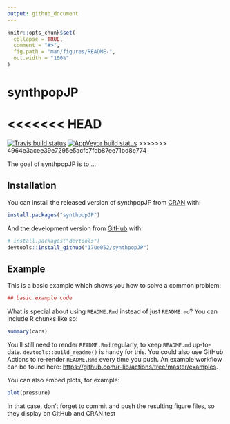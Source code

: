 ```yaml
---
output: github_document
---
```


<!-- README.md is generated from README.Rmd. Please edit that file -->

```r
knitr::opts_chunk$set(
  collapse = TRUE,
  comment = "#>",
  fig.path = "man/figures/README-",
  out.width = "100%"
)
```

# synthpopJP

<!-- badges: start -->
<<<<<<< HEAD
=======
[![Travis build status](https://travis-ci.com/nonki1974/test0127.svg?branch=main)](https://travis-ci.com/nonki1974/test0127)
[![AppVeyor build status](https://ci.appveyor.com/api/projects/status/github/nonki1974/test0127?branch=main&svg=true)](https://ci.appveyor.com/project/nonki1974/test0127)
>>>>>>> 4964e3acee39e7295e5acfc7fdb87ee71bd8e774
<!-- badges: end -->

The goal of synthpopJP is to ...

## Installation

You can install the released version of synthpopJP from [CRAN](https://CRAN.R-project.org) with:

``` r
install.packages("synthpopJP")
```

And the development version from [GitHub](https://github.com/) with:

``` r
# install.packages("devtools")
devtools::install_github("17ue052/synthpopJP")
```
## Example

This is a basic example which shows you how to solve a common problem:

```r
## basic example code
```

What is special about using `README.Rmd` instead of just `README.md`? You can include R chunks like so:

```r
summary(cars)
```

You'll still need to render `README.Rmd` regularly, to keep `README.md` up-to-date. `devtools::build_readme()` is handy for this. You could also use GitHub Actions to re-render `README.Rmd` every time you push. An example workflow can be found here: <https://github.com/r-lib/actions/tree/master/examples>.

You can also embed plots, for example:

```r
plot(pressure)
```

In that case, don't forget to commit and push the resulting figure files, so they display on GitHub and CRAN.test
